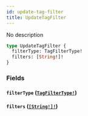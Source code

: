 ```yaml
---
id: update-tag-filter
title: UpdateTagFilter
---
```


No description

```graphql
type UpdateTagFilter {
  filterType: TagFilterType!
  filters: [String!]!
}
```

### Fields

#### `filterType` ([`TagFilterType!`](/docs/graphql/enums/tag-filter-type))

#### `filters` ([`[String!]!`](/docs/graphql/scalars/string))
